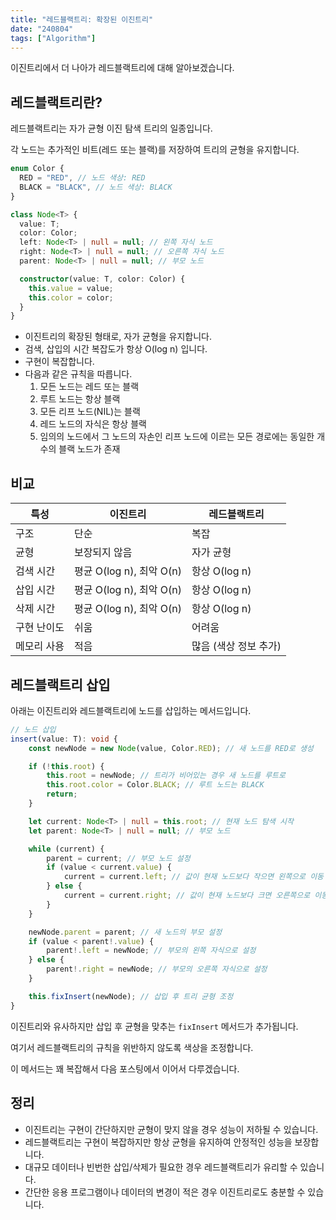 ```yaml
---
title: "레드블랙트리: 확장된 이진트리"
date: "240804"
tags: ["Algorithm"]
---
```


이진트리에서 더 나아가 레드블랙트리에 대해 알아보겠습니다.

## 레드블랙트리란?

레드블랙트리는 자가 균형 이진 탐색 트리의 일종입니다.

각 노드는 추가적인 비트(레드 또는 블랙)를 저장하여 트리의 균형을 유지합니다.

```typescript
enum Color {
  RED = "RED", // 노드 색상: RED
  BLACK = "BLACK", // 노드 색상: BLACK
}

class Node<T> {
  value: T;
  color: Color;
  left: Node<T> | null = null; // 왼쪽 자식 노드
  right: Node<T> | null = null; // 오른쪽 자식 노드
  parent: Node<T> | null = null; // 부모 노드

  constructor(value: T, color: Color) {
    this.value = value;
    this.color = color;
  }
}
```

- 이진트리의 확장된 형태로, 자가 균형을 유지합니다.
- 검색, 삽입의 시간 복잡도가 항상 O(log n) 입니다.
- 구현이 복잡합니다.
- 다음과 같은 규칙을 따릅니다.
  1. 모든 노드는 레드 또는 블랙
  2. 루트 노드는 항상 블랙
  3. 모든 리프 노드(NIL)는 블랙
  4. 레드 노드의 자식은 항상 블랙
  5. 임의의 노드에서 그 노드의 자손인 리프 노드에 이르는 모든 경로에는 동일한 개수의 블랙 노드가 존재

## 비교

| 특성        | 이진트리                 | 레드블랙트리          |
| ----------- | ------------------------ | --------------------- |
| 구조        | 단순                     | 복잡                  |
| 균형        | 보장되지 않음            | 자가 균형             |
| 검색 시간   | 평균 O(log n), 최악 O(n) | 항상 O(log n)         |
| 삽입 시간   | 평균 O(log n), 최악 O(n) | 항상 O(log n)         |
| 삭제 시간   | 평균 O(log n), 최악 O(n) | 항상 O(log n)         |
| 구현 난이도 | 쉬움                     | 어려움                |
| 메모리 사용 | 적음                     | 많음 (색상 정보 추가) |

## 레드블랙트리 삽입

아래는 이진트리와 레드블랙트리에 노드를 삽입하는 메서드입니다.

```typescript
// 노드 삽입
insert(value: T): void {
    const newNode = new Node(value, Color.RED); // 새 노드를 RED로 생성

    if (!this.root) {
        this.root = newNode; // 트리가 비어있는 경우 새 노드를 루트로
        this.root.color = Color.BLACK; // 루트 노드는 BLACK
        return;
    }

    let current: Node<T> | null = this.root; // 현재 노드 탐색 시작
    let parent: Node<T> | null = null; // 부모 노드

    while (current) {
        parent = current; // 부모 노드 설정
        if (value < current.value) {
            current = current.left; // 값이 현재 노드보다 작으면 왼쪽으로 이동
        } else {
            current = current.right; // 값이 현재 노드보다 크면 오른쪽으로 이동
        }
    }

    newNode.parent = parent; // 새 노드의 부모 설정
    if (value < parent!.value) {
        parent!.left = newNode; // 부모의 왼쪽 자식으로 설정
    } else {
        parent!.right = newNode; // 부모의 오른쪽 자식으로 설정
    }

    this.fixInsert(newNode); // 삽입 후 트리 균형 조정
}
```

이진트리와 유사하지만 삽입 후 균형을 맞추는 `fixInsert` 메서드가 추가됩니다.

여기서 레드블랙트리의 규칙을 위반하지 않도록 색상을 조정합니다.

이 메서드는 꽤 복잡해서 다음 포스팅에서 이어서 다루겠습니다.

## 정리

- 이진트리는 구현이 간단하지만 균형이 맞지 않을 경우 성능이 저하될 수 있습니다.
- 레드블랙트리는 구현이 복잡하지만 항상 균형을 유지하여 안정적인 성능을 보장합니다.
- 대규모 데이터나 빈번한 삽입/삭제가 필요한 경우 레드블랙트리가 유리할 수 있습니다.
- 간단한 응용 프로그램이나 데이터의 변경이 적은 경우 이진트리로도 충분할 수 있습니다.
